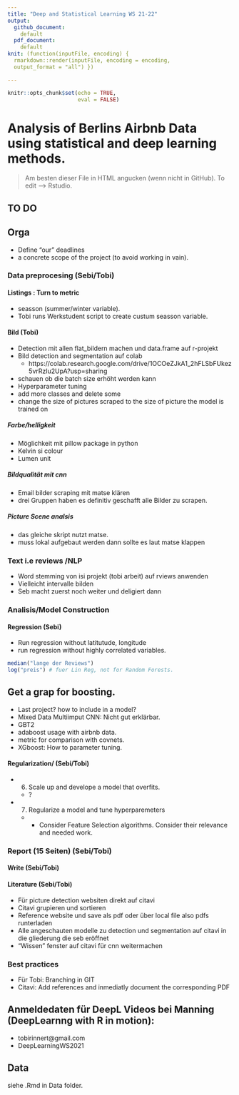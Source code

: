 ```yaml
---
title: "Deep and Statistical Learning WS 21-22"
output: 
  github_document:
    default
  pdf_document:
    default
knit: (function(inputFile, encoding) {
  rmarkdown::render(inputFile, encoding = encoding,
  output_format = "all") })

---
```


```r
knitr::opts_chunk$set(echo = TRUE, 
                      eval = FALSE)
```

# Analysis of Berlins Airbnb Data using statistical and deep learning methods. 

> Am besten dieser File in HTML angucken (wenn nicht in GitHub). To edit --> Rstudio.  

## TO DO

## Orga
- Define "our" deadlines 
- a concrete scope of the project (to avoid working in vain).  


### Data preprocesing (Sebi/Tobi)
 

#### Listings : Turn to metric
- seasson (summer/winter variable). 
- Tobi runs Werkstudent script to create custum seasson variable. 


#### Bild (Tobi)

- Detection mit allen flat_bildern machen und data.frame auf r-projekt
- Bild detection and segmentation auf colab
  - https://colab.research.google.com/drive/1OCOeZJkA1_2hFLSbFUkez5vrRzIu2UpA?usp=sharing
- schauen ob die batch size erhöht werden kann
- Hyperparameter tuning
- add more classes and delete some
- change the size of pictures scraped to the size of picture the model is trained on

##### Farbe/helligkeit

- Möglichkeit mit pillow package in python
- Kelvin si colour
- Lumen unit

##### Bildqualität mit cnn

- Email bilder scraping mit matse klären
- drei Gruppen haben es definitiv geschafft alle Bilder zu scrapen. 


##### Picture Scene analsis
- das gleiche skript nutzt matse. 
- muss lokal aufgebaut werden dann sollte es laut matse klappen

### Text i.e reviews /NLP
- Word stemming von isi projekt (tobi arbeit)  auf rviews anwenden
- Vielleicht intervalle bilden
- Seb macht zuerst noch weiter und deligiert dann

### Analisis/Model Construction 

#### Regression (Sebi)
- Run regression without latitutude, longitude 
- run regression without highly correlated variables. 

```r
median("lange der Reviews")
log("preis") # fuer Lin Reg, not for Random Forests. 
```


## Get a grap for boosting. 
- Last project? how to include in a model?
- Mixed Data Multiimput CNN: Nicht gut erklärbar. 
- GBT2
- adaboost usage with airbnb data. 
- metric for comparison with covnets. 
- XGboost: How to parameter tuning. 


#### Regularization/ (Sebi/Tobi)
- 6. Scale up and develope a model that overfits.
    + ?
- 7. Regularize a model and tune hyperparemeters
    + - Consider Feature Selection algorithms. Consider their relevance and needed work.
    


### Report (15 Seiten) (Sebi/Tobi)

#### Write (Sebi/Tobi)



#### Literature (Sebi/Tobi)

- Für picture detection websiten direkt auf citavi
- Citavi grupieren und sortieren
-	Reference website und save als pdf oder über local file also pdfs runterladen
- Alle angeschauten modelle zu detection und segmentation auf citavi in die gliederung die seb eröffnet
- "Wissen" fenster auf citavi für cnn weitermachen

 

### Best practices
- Für Tobi: Branching in GIT
- Citavi: Add references and inmediatly document the corresponding PDF




## Anmeldedaten für DeepL Videos bei Manning (DeepLearnng with R in motion):
-   tobirinnert@gmail.com
-   DeepLearningWS2021

## Data
siehe .Rmd in Data folder. 









    
